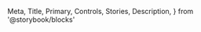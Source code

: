   Meta,
  Title,
  Primary,
  Controls,
  Stories,
  Description,
} from '@storybook/blocks'

<Meta isTemplate />

<Title />

<transitional-styles-toggle />

<Description />
<Primary />

## Public API

This table lists all public attributes, properties, methods, events and slots of the component.

> _**Note:** JS properties and DOM attributes have different naming conventions in Green Core (camelCase vs snake-case), so some of them will show up under both sections, even though they refer to the same underlying property._

<Controls />

## Additional examples and customization options

<Stories />
